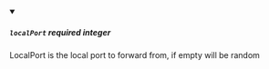 
<details className="config-field" data-expandable="false" open>
<summary>

##### `localPort` <span class="config-field-required" data-required="false">required</span> <span class="config-field-type">integer</span> <span class="config-field-default"></span> <span class="config-field-enum"></span>

LocalPort is the local port to forward from, if empty will be random

</summary>



</details>
